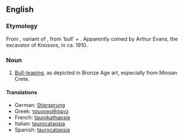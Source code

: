 ==English==
{{wikipedia|taurokathapsia}}

===Etymology===
From {{etyl|grc}} '''{{polytonic|[[ταυροκαθάψια]]}}''', variant of '''{{polytonic|[[ταυροκάθαψις]]}}''', from '''{{polytonic|[[ταῦρος]]}}''' ‘bull’ + '''{{polytonic|[[κάθαψις]]}}'''. Apparently coined by Arthur Evans, the excavator of Knossos, in ca. 1910.

===Noun===
{{en-noun|-}}

# {{rare}} [[bull-leaping|Bull-leaping]], as depicted in Bronze Age art, especially from Minoan Crete.

====Translations====
* German: [[Stiersprung]] {{m}}
* Greek: [[ταυροκαθάψια]] {{f}}
* French: [[taurokathapsie]] {{f}}
* Italian: [[taurocatapsia]] {{f}}
* Spanish: [[taurocatapsia]] {{f}}